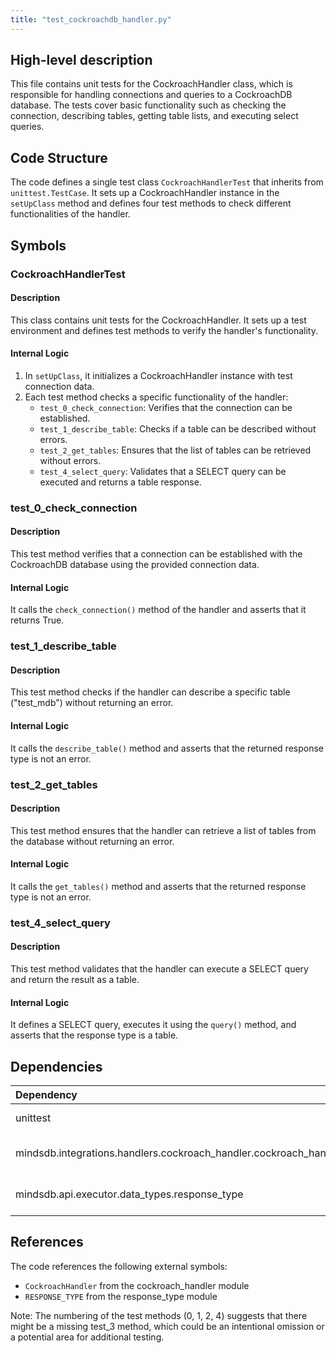 ```yaml
---
title: "test_cockroachdb_handler.py"
---
```


## High-level description
This file contains unit tests for the CockroachHandler class, which is responsible for handling connections and queries to a CockroachDB database. The tests cover basic functionality such as checking the connection, describing tables, getting table lists, and executing select queries.

## Code Structure
The code defines a single test class `CockroachHandlerTest` that inherits from `unittest.TestCase`. It sets up a CockroachHandler instance in the `setUpClass` method and defines four test methods to check different functionalities of the handler.

## Symbols

### CockroachHandlerTest
#### Description
This class contains unit tests for the CockroachHandler. It sets up a test environment and defines test methods to verify the handler's functionality.

#### Internal Logic
1. In `setUpClass`, it initializes a CockroachHandler instance with test connection data.
2. Each test method checks a specific functionality of the handler:
   - `test_0_check_connection`: Verifies that the connection can be established.
   - `test_1_describe_table`: Checks if a table can be described without errors.
   - `test_2_get_tables`: Ensures that the list of tables can be retrieved without errors.
   - `test_4_select_query`: Validates that a SELECT query can be executed and returns a table response.

### test_0_check_connection
#### Description
This test method verifies that a connection can be established with the CockroachDB database using the provided connection data.

#### Internal Logic
It calls the `check_connection()` method of the handler and asserts that it returns True.

### test_1_describe_table
#### Description
This test method checks if the handler can describe a specific table ("test_mdb") without returning an error.

#### Internal Logic
It calls the `describe_table()` method and asserts that the returned response type is not an error.

### test_2_get_tables
#### Description
This test method ensures that the handler can retrieve a list of tables from the database without returning an error.

#### Internal Logic
It calls the `get_tables()` method and asserts that the returned response type is not an error.

### test_4_select_query
#### Description
This test method validates that the handler can execute a SELECT query and return the result as a table.

#### Internal Logic
It defines a SELECT query, executes it using the `query()` method, and asserts that the response type is a table.

## Dependencies
| Dependency | Purpose |
|:-----------|:--------|
| unittest | Provides the testing framework |
| mindsdb.integrations.handlers.cockroach_handler.cockroach_handler | Contains the CockroachHandler class being tested |
| mindsdb.api.executor.data_types.response_type | Defines response types used in assertions |

## References
The code references the following external symbols:
- `CockroachHandler` from the cockroach_handler module
- `RESPONSE_TYPE` from the response_type module

Note: The numbering of the test methods (0, 1, 2, 4) suggests that there might be a missing test_3 method, which could be an intentional omission or a potential area for additional testing.